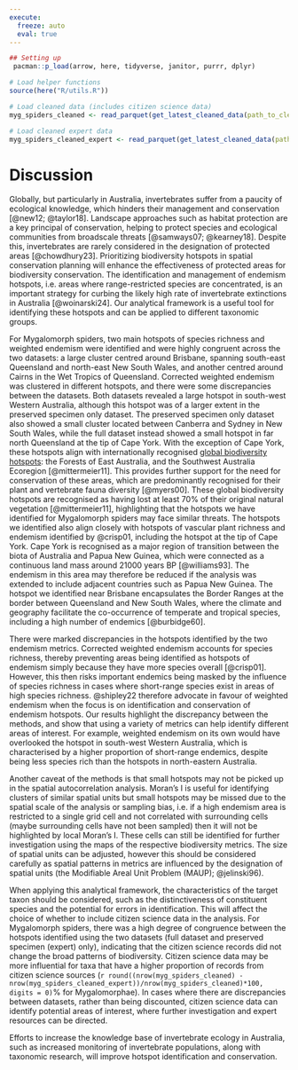```yaml
---
execute:
  freeze: auto
  eval: true
---
```


```r
## Setting up
 pacman::p_load(arrow, here, tidyverse, janitor, purrr, dplyr)

# Load helper functions
source(here("R/utils.R"))

# Load cleaned data (includes citizen science data)
myg_spiders_cleaned <- read_parquet(get_latest_cleaned_data(path_to_clean_data = paste0(here("output/data/"), "/"))[2])

# Load cleaned expert data 
myg_spiders_cleaned_expert <- read_parquet(get_latest_cleaned_data(path_to_clean_data = paste0(here("output/data/"), "/"))[1])

```

# Discussion

Globally, but particularly in Australia, invertebrates suffer from a paucity of ecological knowledge, which hinders their management and conservation [@new12; @taylor18]. Landscape approaches such as habitat protection are a key principal of conservation, helping to protect species and ecological communities from broadscale threats [@samways07; @kearney18]. Despite this, invertebrates are rarely considered in the designation of protected areas [@chowdhury23]. Prioritizing biodiversity hotspots in spatial conservation planning will enhance the effectiveness of protected areas for biodiversity conservation. The identification and management of endemism hotspots, i.e. areas where range-restricted species are concentrated, is an important strategy for curbing the likely high rate of invertebrate extinctions in Australia [@woinarski24]. Our analytical framework is a useful tool for identifying these hotspots and can be applied to different taxonomic groups. 

For Mygalomorph spiders, two main hotspots of species richness and weighted endemism were identified and were highly congruent across the two datasets: a large cluster centred around Brisbane, spanning south-east Queensland and north-east New South Wales, and another centred around Cairns in the Wet Tropics of Queensland. Corrected weighted endemism was clustered in different hotspots, and there were some discrepancies between the datasets. Both datasets revealed a large hotspot in south-west Western Australia, although this hotspot was of a larger extent in the preserved specimen only dataset. The preserved specimen only dataset also showed a small cluster located between Canberra and Sydney in New South Wales, while the full dataset instead showed a small hotspot in far north Queensland at the tip of Cape York. With the exception of Cape York, these hotspots align with internationally recognised [global biodiversity hotspots](https://www.conservation.org/priorities/biodiversity-hotspots): the Forests of East Australia, and the Southwest Australia Ecoregion [@mittermeier11]. This provides further support for the need for conservation of these areas, which are predominantly recognised for their plant and vertebrate fauna diversity [@myers00]. These global biodiversity hotspots are recognised as having lost at least 70% of their original natural vegetation [@mittermeier11], highlighting that the hotspots we have identified for Mygalomorph spiders may face similar threats. The hotspots we identified also align closely with hotspots of vascular plant richness and endemism identified by @crisp01, including the hotspot at the tip of Cape York. Cape York is recognised as a major region of transition between the biota of Australia and Papua New Guinea, which were connected as a continuous land mass around 21000 years BP [@williams93]. The endemism in this area may therefore be reduced if the analysis was extended to include adjacent countries such as Papua New Guinea. The hotspot we identified near Brisbane encapsulates the Border Ranges at the border between Queensland and New South Wales, where the climate and geography facilitate the co-occurrence of temperate and tropical species, including a high number of endemics [@burbidge60].

There were marked discrepancies in the hotspots identified by the two endemism metrics. Corrected weighted endemism accounts for species richness, thereby preventing areas being identified as hotspots of endemism simply because they have more species overall [@crisp01]. However, this then risks important endemics being masked by the influence of species richness in cases where short-range species exist in areas of high species richness. @shipley22 therefore advocate in favour of weighted endemism when the focus is on identification and conservation of endemism hotspots. Our results highlight the discrepancy between the methods, and show that using a variety of metrics can help identify different areas of interest. For example, weighted endemism on its own would have overlooked the hotspot in south-west Western Australia, which is characterised by a higher proportion of short-range endemics, despite being less species rich than the hotspots in north-eastern Australia.

Another caveat of the methods is that small hotspots may not be picked up in the spatial autocorrelation analysis. Moran’s I is useful for identifying clusters of similar spatial units but small hotspots may be missed due to the spatial scale of the analysis or sampling bias, i.e. if a high endemism area is restricted to a single grid cell and not correlated with surrounding cells (maybe surrounding cells have not been sampled) then it will not be highlighted by local Moran’s I. These cells can still be identified for further investigation using the maps of the respective biodiversity metrics. The size of spatial units can be adjusted, however this should be considered carefully as spatial patterns in metrics are influenced by the designation of spatial units (the Modifiable Areal Unit Problem (MAUP); @jelinski96). 

When applying this analytical framework, the characteristics of the target taxon should be considered, such as the distinctiveness of constituent species and the potential for errors in identification. This will affect the choice of whether to include citizen science data in the analysis. For Mygalomorph spiders, there was a high degree of congruence between the hotspots identified using the two datasets (full dataset and preserved specimen (expert) only), indicating that the citizen science records did not change the broad patterns of biodiversity. Citizen science data may be more influential for taxa that have a higher proportion of records from citizen science sources (`r round((nrow(myg_spiders_cleaned) - nrow(myg_spiders_cleaned_expert))/nrow(myg_spiders_cleaned)*100, digits = 0)`% for Mygalomorphae). In cases where there are discrepancies between datasets, rather than being discounted, citizen science data can identify potential areas of interest, where further investigation and expert resources can be directed.

Efforts to increase the knowledge base of invertebrate ecology in Australia, such as increased monitoring of invertebrate populations, along with taxonomic research, will improve hotspot identification and conservation.
